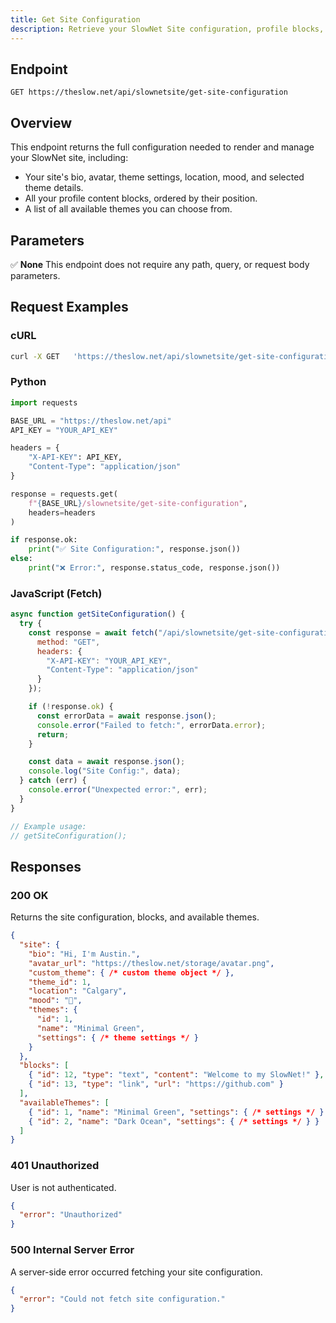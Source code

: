 ```yaml
---
title: Get Site Configuration
description: Retrieve your SlowNet Site configuration, profile blocks, and available themes.
---
```



## Endpoint

```
GET https://theslow.net/api/slownetsite/get-site-configuration
```

## Overview

This endpoint returns the full configuration needed to render and manage your SlowNet site, including:

- Your site's bio, avatar, theme settings, location, mood, and selected theme details.
- All your profile content blocks, ordered by their position.
- A list of all available themes you can choose from.

<AuthSnippet/>

## Parameters

✅ **None**
This endpoint does not require any path, query, or request body parameters.

## Request Examples

### cURL

```bash
curl -X GET   'https://theslow.net/api/slownetsite/get-site-configuration'   -H 'X-API-KEY: YOUR_API_KEY'   -H 'Content-Type: application/json'
```

### Python

```python
import requests

BASE_URL = "https://theslow.net/api"
API_KEY = "YOUR_API_KEY"

headers = {
    "X-API-KEY": API_KEY,
    "Content-Type": "application/json"
}

response = requests.get(
    f"{BASE_URL}/slownetsite/get-site-configuration",
    headers=headers
)

if response.ok:
    print("✅ Site Configuration:", response.json())
else:
    print("❌ Error:", response.status_code, response.json())
```

### JavaScript (Fetch)

```js
async function getSiteConfiguration() {
  try {
    const response = await fetch("/api/slownetsite/get-site-configuration", {
      method: "GET",
      headers: {
        "X-API-KEY": "YOUR_API_KEY",
        "Content-Type": "application/json"
      }
    });

    if (!response.ok) {
      const errorData = await response.json();
      console.error("Failed to fetch:", errorData.error);
      return;
    }

    const data = await response.json();
    console.log("Site Config:", data);
  } catch (err) {
    console.error("Unexpected error:", err);
  }
}

// Example usage:
// getSiteConfiguration();
```

## Responses

### 200 OK

Returns the site configuration, blocks, and available themes.

```json
{
  "site": {
    "bio": "Hi, I'm Austin.",
    "avatar_url": "https://theslow.net/storage/avatar.png",
    "custom_theme": { /* custom theme object */ },
    "theme_id": 1,
    "location": "Calgary",
    "mood": "🌱",
    "themes": {
      "id": 1,
      "name": "Minimal Green",
      "settings": { /* theme settings */ }
    }
  },
  "blocks": [
    { "id": 12, "type": "text", "content": "Welcome to my SlowNet!" },
    { "id": 13, "type": "link", "url": "https://github.com" }
  ],
  "availableThemes": [
    { "id": 1, "name": "Minimal Green", "settings": { /* settings */ } },
    { "id": 2, "name": "Dark Ocean", "settings": { /* settings */ } }
  ]
}
```

### 401 Unauthorized

User is not authenticated.

```json
{
  "error": "Unauthorized"
}
```

### 500 Internal Server Error

A server-side error occurred fetching your site configuration.

```json
{
  "error": "Could not fetch site configuration."
}
```

<SupportSnippet/>
